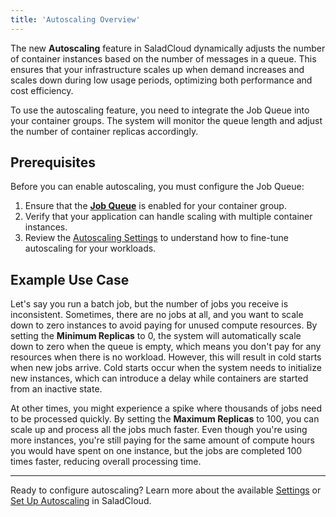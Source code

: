 ```yaml
---
title: 'Autoscaling Overview'
---
```


The new **Autoscaling** feature in SaladCloud dynamically adjusts the number of container instances based on the number
of messages in a queue. This ensures that your infrastructure scales up when demand increases and scales down during low
usage periods, optimizing both performance and cost efficiency.

To use the autoscaling feature, you need to integrate the Job Queue into your container groups. The system will monitor
the queue length and adjust the number of container replicas accordingly.

## Prerequisites

Before you can enable autoscaling, you must configure the Job Queue:

1. Ensure that the [**Job Queue**](/products/sce/job-queues/job-queues) is enabled for your container group.
2. Verify that your application can handle scaling with multiple container instances.
3. Review the [Autoscaling Settings](/products/sce/autoscaling/settings) to understand how to fine-tune autoscaling for
   your workloads.

## Example Use Case

Let's say you run a batch job, but the number of jobs you receive is inconsistent. Sometimes, there are no jobs at all,
and you want to scale down to zero instances to avoid paying for unused compute resources. By setting the **Minimum
Replicas** to 0, the system will automatically scale down to zero when the queue is empty, which means you don't pay for
any resources when there is no workload. However, this will result in cold starts when new jobs arrive. Cold starts
occur when the system needs to initialize new instances, which can introduce a delay while containers are started from
an inactive state.

At other times, you might experience a spike where thousands of jobs need to be processed quickly. By setting the
**Maximum Replicas** to 100, you can scale up and process all the jobs much faster. Even though you're using more
instances, you're still paying for the same amount of compute hours you would have spent on one instance, but the jobs
are completed 100 times faster, reducing overall processing time.

---

Ready to configure autoscaling? Learn more about the available [Settings](/products/sce/autoscaling/settings) or
[Set Up Autoscaling](/products/sce/autoscaling/enable-autoscaling) in SaladCloud.
